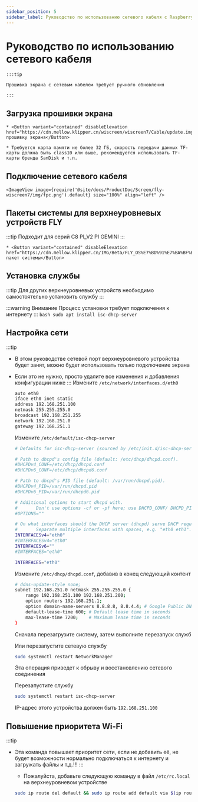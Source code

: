 ```yaml
---
sidebar_position: 5
sidebar_label: Руководство по использованию сетевого кабеля с Raspberry Pi и другими верхнеуровневыми устройствами
---
```





# Руководство по использованию сетевого кабеля


    :::tip

    Прошивка экрана с сетевым кабелем требует ручного обновления

    :::

## Загрузка прошивки экрана

    * <Button variant="contained" disableElevation href="https://cdn.mellow.klipper.cn/wiscreen/wiscreen7/Cable/update.img">Скачать прошивку экрана</Button>

    * Требуется карта памяти не более 32 ГБ, скорость передачи данных TF-карты должна быть class10 или выше, рекомендуется использовать TF-карты бренда SanDisk и т.п.


## Подключение сетевого кабеля

    <ImageView image={require('@site/docs/ProductDoc/Screen/fly-wiscreen7/img/fpc.png').default} size="100%" align="left" />


## Пакеты системы для верхнеуровневых устройств FLY

:::tip
Подходит для серий C8 PI_V2 PI GEMINI
:::

    * <Button variant="contained" disableElevation href="https://cdn.mellow.klipper.cn/IMG/Beta/FLY_OS%E7%BD%91%E7%BA%BF%E5%B1%8F%E7%B3%BB%E7%BB%9F.img.xz">Скачать пакет системы</Button>


## Установка службы

:::tip
Для других верхнеуровневых устройств необходимо самостоятельно установить службу
:::

:::warning Внимание
Процесс установки требует подключения к интернету
:::
    ```bash
    sudo apt install isc-dhcp-server
    ```
## Настройка сети

:::tip
* В этом руководстве сетевой порт верхнеуровневого устройства будет занят, можно будет использовать только подключение экрана
* Если это не нужно, просто удалите все изменения и добавления конфигурации ниже
:::
    Измените `/etc/network/interfaces.d/eth0`

    ```bash
    auto eth0
    iface eth0 inet static
    address 192.168.251.100
    netmask 255.255.255.0
    broadcast 192.168.251.255
    network 192.168.251.0
    gateway 192.168.251.1
    ```

    Измените `/etc/default/isc-dhcp-server`

    ```bash
    # Defaults for isc-dhcp-server (sourced by /etc/init.d/isc-dhcp-server)

    # Path to dhcpd's config file (default: /etc/dhcp/dhcpd.conf).
    #DHCPDv4_CONF=/etc/dhcp/dhcpd.conf
    #DHCPDv6_CONF=/etc/dhcp/dhcpd6.conf

    # Path to dhcpd's PID file (default: /var/run/dhcpd.pid).
    #DHCPDv4_PID=/var/run/dhcpd.pid
    #DHCPDv6_PID=/var/run/dhcpd6.pid

    # Additional options to start dhcpd with.
    #       Don't use options -cf or -pf here; use DHCPD_CONF/ DHCPD_PID instead
    #OPTIONS=""

    # On what interfaces should the DHCP server (dhcpd) serve DHCP requests?
    #       Separate multiple interfaces with spaces, e.g. "eth0 eth1".
    INTERFACESv4="eth0"
    #INTERFACESv4="eth0"
    INTERFACESv6=""
    #INTERFACES="eth0"

    INTERFACES="eth0"
    ```

    Измените `/etc/dhcp/dhcpd.conf`, добавив в конец следующий контент

    ```bash
    # ddns-update-style none;
    subnet 192.168.251.0 netmask 255.255.255.0 {
        range 192.168.251.100 192.168.251.200;
        option routers 192.168.251.1;
        option domain-name-servers 8.8.8.8, 8.8.4.4; # Google Public DNS as an example
        default-lease-time 600; # Default lease time in seconds
        max-lease-time 7200;    # Maximum lease time in seconds
    }
    ```

    Сначала перезагрузите систему, затем выполните перезапуск служб

    Или перезапустите сетевую службу

    ```bash
    sudo systemctl restart NetworkManager
    ```

    Эта операция приведет к обрыву и восстановлению сетевого соединения

    Перезапустите службу

    ```bash
    sudo systemctl restart isc-dhcp-server
    ```

    IP-адрес этого устройства должен быть `192.168.251.100`

## Повышение приоритета Wi-Fi

:::tip
* Эта команда повышает приоритет сети, если не добавить её, не будет возможности нормально подключаться к интернету и загружать файлы и т.д.!!!
:::
    * Пожалуйста, добавьте следующую команду в файл `/etc/rc.local` на верхнеуровневом устройстве

    ```bash
    sudo ip route del default && sudo ip route add default via $(ip route show dev wlan0 | grep 'default via' | awk 'NR==1 {print $3}') dev wlan0
    ```
